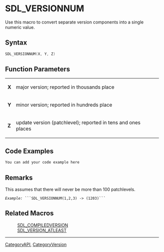 
= SDL_VERSIONNUM =
Use this macro to convert separate version components into a single numeric value.


== Syntax ==
<syntaxhighlight lang='c++'>
SDL_VERSIONNUM(X, Y, Z)
</syntaxhighlight>

== Function Parameters ==
{|
|'''X'''
|major version; reported in thousands place
|-
|'''Y'''
|minor version; reported in hundreds place
|-
|'''Z'''
|update version (patchlevel); reported in tens and ones places
|}

== Code Examples ==
<syntaxhighlight lang='c++'>
You can add your code example here
</syntaxhighlight>

== Remarks ==
This assumes that there will never be more than 100 patchlevels.
 ''Example:'' ```SDL_VERSIONNUM(1,2,3) -> (1203)```

== Related Macros ==
:[[SDL_COMPILEDVERSION]]
:[[SDL_VERSION_ATLEAST]]

----
[[CategoryAPI]], [[CategoryVersion]]
